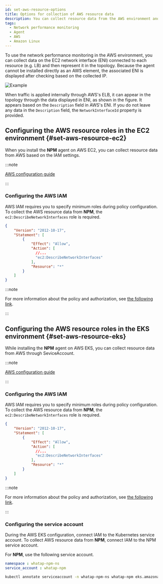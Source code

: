 ```yaml
---
id: set-aws-resource-options
title: Options for collection of AWS resource data
description: You can collect resource data from the AWS environment and display it on the topology screen.
tags:
  - Network performance monitoring
  - Agent
  - AWS
  - Amazon Linux
---
```


To use the network performance monitoring in the AWS environment, you can collect data on the EC2 network interface (ENI) connected to each resource (e.g. LB) and then represent it in the topology. Because the agent cannot be installed directly as an AWS element, the associated ENI is displayed after checking based on the collected IP.

![Example](/img/npm-aws-resource-example.png)

When traffic is applied internally through AWS's ELB, it can appear in the topology through the data displayed in ENI, as shown in the figure. It appears based on the `Description` field in AWS's ENI. If you do not leave any data in the `Description` field, the `NetworkInterfaceId` property is provided.

## Configuring the AWS resource roles in the EC2 environment {#set-aws-resource-ec2}

When you install the **NPM** agent on AWS EC2, you can collect resource data from AWS based on the IAM settings.

:::note

[AWS configuration guide](https://docs.aws.amazon.com/IAM/latest/UserGuide/id_roles_use_switch-role-ec2.html)

:::

### Configuring the AWS IAM

AWS IAM requires you to specify minimum roles during policy configuration. To collect the AWS resource data from **NPM**, the `ec2:DescribeNetworkInterfaces` role is required.

```json
{
    "Version": "2012-10-17",
    "Statement": [
        {
            "Effect": "Allow",
            "Action": [
              //...
              "ec2:DescribeNetworkInterfaces"
            ],
            "Resource": "*"
        }
    ]
}
```

:::note

For more information about the policy and authorization, see [the following link](https://docs.aws.amazon.com/AWSEC2/latest/UserGuide/iam-policy-structure.html#policy-syntax/).

:::

## Configuring the AWS resource roles in the EKS environment {#set-aws-resource-eks}

While installing the **NPM** agent on AWS EKS, you can collect resource data from AWS through SeviceAccount.

:::note

[AWS configuration guide](https://docs.aws.amazon.com/eks/latest/userguide/iam-roles-for-service-accounts.html)

:::

### Configuring the AWS IAM

AWS IAM requires you to specify minimum roles during policy configuration. To collect the AWS resource data from **NPM**, the `ec2:DescribeNetworkInterfaces` role is required.

```json
{
    "Version": "2012-10-17",
    "Statement": [
        {
            "Effect": "Allow",
            "Action": [
              //...
              "ec2:DescribeNetworkInterfaces"
            ],
            "Resource": "*"
        }
    ]
}
```

:::note

For more information about the policy and authorization, see [the following link](https://docs.aws.amazon.com/AWSEC2/latest/UserGuide/iam-policy-structure.html#policy-syntax/).

:::

### Configuring the service account

During the AWS EKS configuration, connect IAM to the Kubernetes service account. To collect AWS resource data from **NPM**, connect IAM to the NPM service account.

For **NPM**, use the following service account.

```yaml
namespace : whatap-npm-ns
service_account : whatap-npm
```

```bash title='example'
kubectl annotate serviceaccount -n whatap-npm-ns whatap-npm eks.amazonaws.com/role-arn=arn:aws:iam::$account_id:role/$role
```

